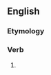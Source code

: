 ==English==

===Etymology===
{{suffix|approach|eth|lang=en}}

===Verb===
{{head|en|verb form}}

# {{en-archaic third-person singular of|approach}}